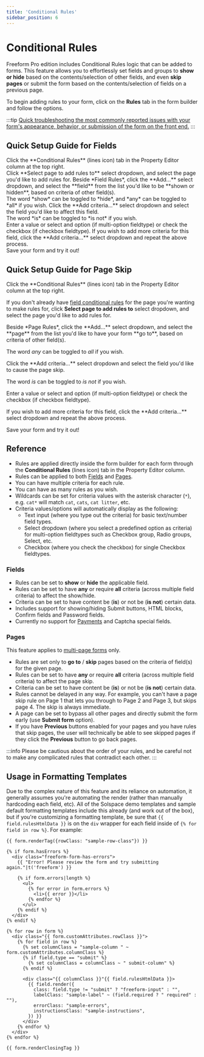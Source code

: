 ```yaml
---
title: 'Conditional Rules'
sidebar_position: 6
---
```




# Conditional Rules<Badge type='pro' text='Pro' />

Freeform Pro edition includes Conditional Rules logic that can be added to forms. This feature allows you to effortlessly set fields and groups to **show or hide** based on the contents/selection of other fields, and even **skip pages** or submit the form based on the contents/selection of fields on a previous page.

To begin adding rules to your form, click on the **Rules** tab in the form builder and follow the options.

:::tip
[Quick troubleshooting the most commonly reported issues with your form's appearance, behavior, or submission of the form on the front end.](../guides/testing/troubleshooting-form-issues.mdx)
:::

<Photo img={ConditionalRulesPhoto} alt="Form Builder - Conditional Rules" />

## Quick Setup Guide for Fields

<VerticalStepWrapper>
  <StepMarkdown>
    Click the **Conditional Rules** (lines icon) tab in the Property Editor column at the top right. <br />
    Click **Select page to add rules to** select dropdown, and select the page you'd like to add rules for.
  </StepMarkdown>
  <StepMarkdown>
    Beside *Field Rules*, click the **Add...** select dropdown, and select the **field** from the list you'd like to be **shown or hidden**, based on criteria of other field(s).<br />
    The word *show* can be toggled to *hide*, and *any* can be toggled to *all* if you wish.

  </StepMarkdown>
  <StepMarkdown>
    Click the **Add criteria...** select dropdown and select the field you'd like to affect this field.<br />
    The word *is* can be toggled to *is not* if you wish.<br />
    Enter a value or select and option (if multi-option fieldtype) or check the checkbox (if checkbox fieldtype).

  </StepMarkdown>
  <StepMarkdown>
    If you wish to add more criteria for this field, click the **Add criteria...** select dropdown and repeat the above process.<br/>
    Save your form and try it out!
  </StepMarkdown>
</VerticalStepWrapper>

## Quick Setup Guide for Page Skip

<VerticalStepWrapper>
  <StepMarkdown>
    Click the **Conditional Rules** (lines icon) tab in the Property Editor column at the top right.

If you don't already have [field conditional rules](#conditional-rules-logic-for-fields-and-pages) for the page you're wanting to make rules for, click **Select page to add rules to** select dropdown, and select the page you'd like to add rules for.

  </StepMarkdown>
  <StepMarkdown>
Beside *Page Rules*, click the **Add...** select dropdown, and select the **page** from the list you'd like to have your form **go to**, based on criteria of other field(s).

The word _any_ can be toggled to _all_ if you wish.

  </StepMarkdown>
  <StepMarkdown>
Click the **Add criteria...** select dropdown and select the field you'd like to cause the page skip.

The word _is_ can be toggled to _is not_ if you wish.

Enter a value or select and option (if multi-option fieldtype) or check the checkbox (if checkbox fieldtype).

  </StepMarkdown>
  <StepMarkdown>
    If you wish to add more criteria for this field, click the **Add criteria...** select dropdown and repeat the above process.

Save your form and try it out!

  </StepMarkdown>
</VerticalStepWrapper>

## Reference

- Rules are applied directly inside the form builder for each form through the **Conditional Rules** (lines icon) tab in the Property Editor column.
- Rules can be applied to both [Fields](#fields) and [Pages](#pages).
- You can have multiple criteria for each rule.
- You can have as many rules as you wish.
- Wildcards can be set for criteria values with the asterisk character (`*`), e.g. `cat*` will match `cat`, `cats`, `cat litter`, etc.
- Criteria values/options will automatically display as the following:
  - Text input (where you type out the criteria) for basic text/number field types.
  - Select dropdown (where you select a predefined option as criteria) for multi-option fieldtypes such as Checkbox group, Radio groups, Select, etc.
  - Checkbox (where you check the checkbox) for single Checkbox fieldtypes.

### Fields

- Rules can be set to **show** or **hide** the applicable field.
- Rules can be set to have **any** or require **all** criteria (across multiple field criteria) to affect the show/hide.
- Criteria can be set to have content be (**is**) or not be (**is not**) certain data.
- Includes support for showing/hiding Submit buttons, HTML blocks, Confirm fields and Password fields.
- Currently no support for [Payments](../integrations/stripe-payments.mdx) and Captcha special fields.

### Pages

This feature applies to [multi-page forms](./multi-page-forms.mdx) only.

- Rules are set only to **go to** / **skip** pages based on the criteria of field(s) for the given page.
- Rules can be set to have **any** or require **all** criteria (across multiple field criteria) to affect the page skip.
- Criteria can be set to have content be (**is**) or not be (**is not**) certain data.
- Rules cannot be delayed in any way. For example, you can't have a page skip rule on Page 1 that lets you through to Page 2 and Page 3, but skips page 4. The skip is always immediate.
- A page can be set to bypass all other pages and directly submit the form early (use **Submit form** option).
- If you have **Previous** buttons enabled for your pages and you have rules that skip pages, the user will technically be able to see skipped pages if they click the **Previous** button to go back pages.

:::info
Please be cautious about the order of your rules, and be careful not to make any complicated rules that contradict each other.
:::

## Usage in Formatting Templates

Due to the complex nature of this feature and its reliance on automation, it generally assumes you're automating the render (rather than manually hardcoding each field, etc). All of the Solspace demo templates and sample default formatting templates include this already (and work out of the box), but if you're customizing a formatting template, be sure that `{{ field.rulesHtmlData }}` is on the `div` wrapper for each field inside of `{% for field in row %}`. For example:

```twig {25} showLineNumbers
{{ form.renderTag({rowClass: "sample-row-class"}) }}

{% if form.hasErrors %}
  <div class="freeform-form-has-errors">
    {{ "Error! Please review the form and try submitting again."|t('freeform') }}

    {% if form.errors|length %}
      <ul>
        {% for error in form.errors %}
          <li>{{ error }}</li>
        {% endfor %}
      </ul>
    {% endif %}
  </div>
{% endif %}

{% for row in form %}
  <div class="{{ form.customAttributes.rowClass }}">
    {% for field in row %}
      {% set columnClass = "sample-column " ~ form.customAttributes.columnClass %}
      {% if field.type == "submit" %}
        {% set columnClass = columnClass ~ " submit-column" %}
      {% endif %}

      <div class="{{ columnClass }}"{{ field.rulesHtmlData }}>
        {{ field.render({
          class: field.type != "submit" ? "freeform-input" : "",
          labelClass: "sample-label" ~ (field.required ? " required" : ""),
          errorClass: "sample-errors",
          instructionsClass: "sample-instructions",
        }) }}
      </div>
    {% endfor %}
  </div>
{% endfor %}

{{ form.renderClosingTag }}
```
